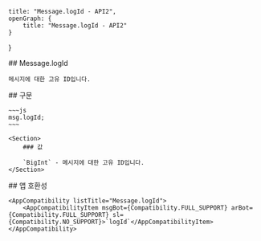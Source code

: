 
    title: "Message.logId - API2",
    openGraph: {
        title: "Message.logId - API2"
    }
}

<Section>
    ## Message.logId

    메시지에 대한 고유 ID입니다.
</Section>
<Section>
    ## 구문

    ~~~js
    msg.logId;
    ~~~

    <Section>
        ### 값

        `BigInt` - 메시지에 대한 고유 ID입니다.
    </Section>
</Section>
<Section>
    ## 앱 호환성

    <AppCompatibility listTitle="Message.logId">
        <AppCompatibilityItem msgBot={Compatibility.FULL_SUPPORT} arBot={Compatibility.FULL_SUPPORT} sl={Compatibility.NO_SUPPORT}>`logId`</AppCompatibilityItem>
    </AppCompatibility>
</Section>